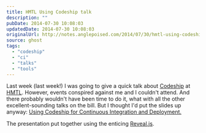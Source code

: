 ```yaml
---
title: HMTL Using Codeship talk
description: ""
pubDate: 2014-07-30 10:08:03
updatedDate: 2014-07-30 10:08:03
originalUrl: http://notes.anglepoised.com/2014/07/30/hmtl-using-codeship-talk/
source: ghost
tags:
  - "codeship"
  - "ci"
  - "talks"
  - "tools"
---
```


Last week (last week!) I was going to give a quick talk about [Codeship](https://codeship.io/) at [HMTL](https://www.flickr.com/photos/ohskylab/8841052813/). However, events conspired against me and I couldn't attend. And there probably wouldn't have been time to do it, what with all the other excellent-sounding talks on the bill. But I thought I'd put the slides up anyway: [Using Codeship for Continuous Integration and Deployment.](http://anglepoised.github.io/hmtl-codeship-talk/)

The presentation put together using the enticing [Reveal.js](http://lab.hakim.se/reveal-js/).
